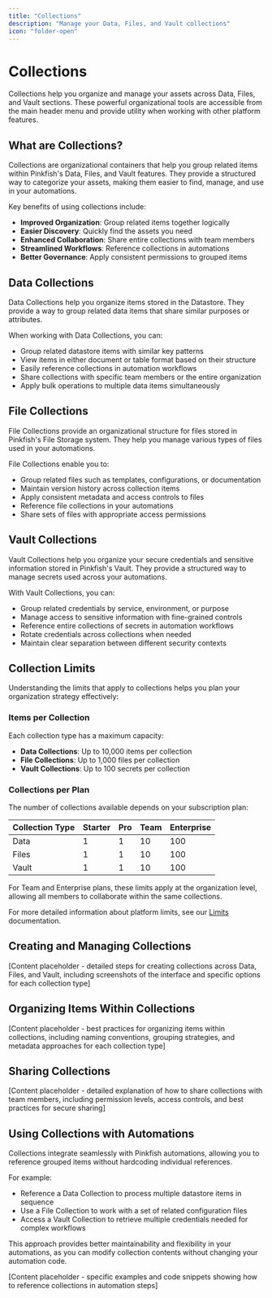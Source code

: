 ```yaml
---
title: "Collections"
description: "Manage your Data, Files, and Vault collections"
icon: "folder-open"
---
```

# Collections
Collections help you organize and manage your assets across Data, Files, and Vault sections. These powerful organizational tools are accessible from the main header menu and provide utility when working with other platform features.

## What are Collections?
Collections are organizational containers that help you group related items within Pinkfish's Data, Files, and Vault features. They provide a structured way to categorize your assets, making them easier to find, manage, and use in your automations.

Key benefits of using collections include:
- **Improved Organization**: Group related items together logically
- **Easier Discovery**: Quickly find the assets you need
- **Enhanced Collaboration**: Share entire collections with team members
- **Streamlined Workflows**: Reference collections in automations
- **Better Governance**: Apply consistent permissions to grouped items

## Data Collections
Data Collections help you organize items stored in the Datastore. They provide a way to group related data items that share similar purposes or attributes.

When working with Data Collections, you can:
- Group related datastore items with similar key patterns
- View items in either document or table format based on their structure
- Easily reference collections in automation workflows
- Share collections with specific team members or the entire organization
- Apply bulk operations to multiple data items simultaneously

## File Collections
File Collections provide an organizational structure for files stored in Pinkfish's File Storage system. They help you manage various types of files used in your automations.

File Collections enable you to:
- Group related files such as templates, configurations, or documentation
- Maintain version history across collection items
- Apply consistent metadata and access controls to files
- Reference file collections in your automations
- Share sets of files with appropriate access permissions

## Vault Collections
Vault Collections help you organize your secure credentials and sensitive information stored in Pinkfish's Vault. They provide a structured way to manage secrets used across your automations.

With Vault Collections, you can:
- Group related credentials by service, environment, or purpose
- Manage access to sensitive information with fine-grained controls
- Reference entire collections of secrets in automation workflows
- Rotate credentials across collections when needed
- Maintain clear separation between different security contexts

## Collection Limits
Understanding the limits that apply to collections helps you plan your organization strategy effectively:

### Items per Collection
Each collection type has a maximum capacity:
- **Data Collections**: Up to 10,000 items per collection
- **File Collections**: Up to 1,000 files per collection
- **Vault Collections**: Up to 100 secrets per collection

### Collections per Plan
The number of collections available depends on your subscription plan:

| Collection Type | Starter | Pro | Team | Enterprise |
|-----------------|---------|-----|------|------------|
| Data | 1 | 1 | 10 | 100 |
| Files | 1 | 1 | 10 | 100 |
| Vault | 1 | 1 | 10 | 100 |

<Info>
For Team and Enterprise plans, these limits apply at the organization level, allowing all members to collaborate within the same collections.
</Info>

For more detailed information about platform limits, see our [Limits](/essentials/limits) documentation.

## Creating and Managing Collections
[Content placeholder - detailed steps for creating collections across Data, Files, and Vault, including screenshots of the interface and specific options for each collection type]

## Organizing Items Within Collections
[Content placeholder - best practices for organizing items within collections, including naming conventions, grouping strategies, and metadata approaches for each collection type]

## Sharing Collections
[Content placeholder - detailed explanation of how to share collections with team members, including permission levels, access controls, and best practices for secure sharing]

## Using Collections with Automations
Collections integrate seamlessly with Pinkfish automations, allowing you to reference grouped items without hardcoding individual references.

For example:
- Reference a Data Collection to process multiple datastore items in sequence
- Use a File Collection to work with a set of related configuration files
- Access a Vault Collection to retrieve multiple credentials needed for complex workflows

This approach provides better maintainability and flexibility in your automations, as you can modify collection contents without changing your automation code.

[Content placeholder - specific examples and code snippets showing how to reference collections in automation steps]
